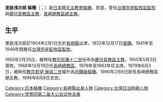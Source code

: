{{noteTA|1=zh-hant:脇; zh-hans:胁}}
{{Unreferenced|time=2019-08-22T11:03:08+00:00}}
{{Infobox Christian leader
| type             = Cardinal
| honorific-prefix = 
| name             = 里脇淺次郎 <br />{{lang|ja|里脇 浅次郎}}
| honorific-suffix =
| title           = {{link-ja|日本天主教主教團|カトリック中央協議会}}榮休主席
| image           = Joseph Asajiro Satowaki.jpg
| caption         =
| province        =
| diocese         =
| archdiocese     = [[天主教長崎總教區|天主教長崎總教區]]
| enthroned       = 1968年12月19日
| ended           = 1990年2月8日
| predecessor     = [[山口愛次郎|山口愛次郎]]
| successor       = [[島本要|島本要]]
| ordination      = 1932年12月17日
| consecration    = 1955年5月3日
| cardinal        = 1979年6月30日
| created_cardinal_by = [[教宗若望·保祿二世|教宗若望·保祿二世]]
| rank            = [[樞機|司鐸級樞機]]
| other_post      = 
| birth_name      =
| birth_date      = {{birth date|1904|2|1}}
| birth_place     = {{EOJ}}[[長崎縣|長崎縣]][[西彼杵郡|西彼杵郡]]{{link-ja|黑崎村 (長崎縣)|黒崎村 (長崎県)|黑崎村}}{{link-ja|出津|出津集落}}
| death_date      = {{death date and age|1996|8|8|1904|2|1}}
| death_place     = {{JPN}}[[長崎縣|長崎縣]][[長崎市|長崎市]]
| buried          =
| nationality      = {{EOJ}}（1904年－1945年）<br>{{JPN}}（1945年－1996年）
| religion         = [[天主教會|天主教會]]
| occupation       =
| profession       =
| previous_post    = [[天主教高雄教區|台灣宗座監牧區監牧]]（1941年－1946年）<br />[[天主教鹿兒島教區|鹿兒島教區主教]]（1955年－1968年）[[天主教長崎總教區|天主教長崎總教區總主教]](1968年－1990年)
| alma_mater       =
| signature        =
| coat_of_arms     = Coat_of_arms_of_Joseph_Asajiro_Satowaki.svg
}}

'''里胁浅次郎 樞機'''（{{jpn|j=里脇 浅次郎|hg=さとわき あさじろう|rm=Satowaki Asajirō|f=y}}；{{bd|1904年|2月1日|1996年|8月8日}}）是[[日本|日本]]籍[[天主教會|天主教會]][[樞機|樞機]]，{{link-en|聖名|Christian name}}若瑟，曾任[[台灣監牧區|台灣宗座監牧區監牧]]與[[天主教鹿兒島教區|鹿兒島教區主教]]、[[天主教長崎總教區|長崎總教區總主教]]。

==生平==
里胁浅次郎於1904年2月1日生於[[長崎縣|長崎縣]]出津，1932年12月17日[[晉鐸|晉鐸]]。1941年至1946年間擔任[[台灣監牧區|台灣宗座監牧區監牧]]。

1955年2月25日，被時任[[教宗|教宗]][[庇護十二世|庇護十二世]]任命為[[天主教鹿兒島教區|鹿兒島教區主教]]，1955年5月3日晉牧。1968年12月19日任[[天主教長崎總教區|長崎總教區]]，1978年至19​​83年任{{link-ja|日本天主教主教團|カトリック中央協議会}}主席，1979年6月3日，被時任[[教宗|教宗]][[若望·保祿二世|若望·保祿二世]]擢升為[[樞機|司鐸級樞機]]。1990年2月8日卸任長崎總教區總主教，1996年8月8日去世。

{{DEFAULTSORT:Satowaki Asajiro}}
[[Category:日本樞機|Category:日本樞機]]
[[Category:長崎縣出身人物|Category:長崎縣出身人物]]
[[Category:台灣日治時期人物|Category:台灣日治時期人物]]
[[Category:梵蒂冈第二届大公会议参会者|Category:梵蒂冈第二届大公会议参会者]]